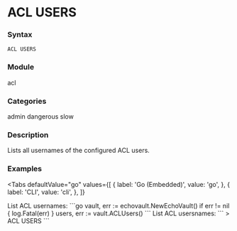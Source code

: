
# ACL USERS

### Syntax
```
ACL USERS
```

### Module
<span className="acl-category">acl</span>

### Categories
<span className="acl-category">admin</span>
<span className="acl-category">dangerous</span>
<span className="acl-category">slow</span>

### Description
Lists all usernames of the configured ACL users.

### Examples

<Tabs
  defaultValue="go"
  values={[
    { label: 'Go (Embedded)', value: 'go', },
    { label: 'CLI', value: 'cli', },
  ]}
>
  <TabItem value="go">
    List ACL usernames:
    ```go
    vault, err := echovault.NewEchoVault()
    if err != nil {
      log.Fatal(err)
    }
    users, err := vault.ACLUsers()
    ```
  </TabItem>
  <TabItem value="cli">
    List ACL usersnames:
    ```
    > ACL USERS
    ```  
  </TabItem>
</Tabs>

